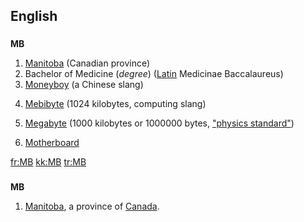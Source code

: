 ==English==

==={{initialism}}===
'''MB'''

# [[Manitoba]] (Canadian province)
# Bachelor of Medicine (''degree'') ([[Latin]] Medicinae Baccalaureus)
# [[Moneyboy]] (a Chinese slang)
# {{computing}} [[Mebibyte]] (1024 kilobytes, computing slang)
# {{context|SI}} [[Megabyte]] (1000 kilobytes or 1000000 bytes, [http://physics.nist.gov/cuu/Units/binary.html "physics standard"])
# {{computing}} [[motherboard|Motherboard]]

[[fr:MB]]
[[kk:MB]]
[[tr:MB]]
==={{abbreviation}}===
'''MB'''
#[[Manitoba]], a province of [[Canada]].